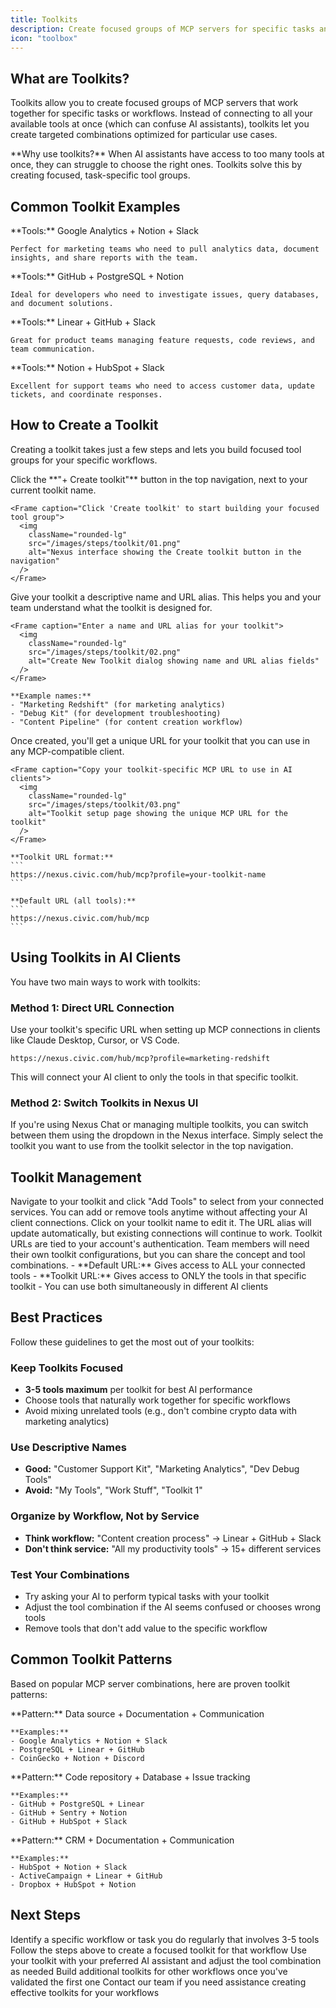 ```yaml
---
title: Toolkits
description: Create focused groups of MCP servers for specific tasks and workflows
icon: "toolbox"
---
```


## What are Toolkits?

Toolkits allow you to create focused groups of MCP servers that work together for specific tasks or workflows. Instead of connecting to all your available tools at once (which can confuse AI assistants), toolkits let you create targeted combinations optimized for particular use cases.

<Note>
**Why use toolkits?** When AI assistants have access to too many tools at once, they can struggle to choose the right ones. Toolkits solve this by creating focused, task-specific tool groups.
</Note>

## Common Toolkit Examples

<CardGroup cols={2}>
  <Card title="Marketing Analytics" icon="chart-bar">
    **Tools:** Google Analytics + Notion + Slack
    
    Perfect for marketing teams who need to pull analytics data, document insights, and share reports with the team.
  </Card>
  
  <Card title="Developer Debugging" icon="bug">
    **Tools:** GitHub + PostgreSQL + Notion
    
    Ideal for developers who need to investigate issues, query databases, and document solutions.
  </Card>
  
  <Card title="Content Creation" icon="pen-to-square">
    **Tools:** Linear + GitHub + Slack
    
    Great for product teams managing feature requests, code reviews, and team communication.
  </Card>
  
  <Card title="Customer Support" icon="headset">
    **Tools:** Notion + HubSpot + Slack
    
    Excellent for support teams who need to access customer data, update tickets, and coordinate responses.
  </Card>
</CardGroup>

## How to Create a Toolkit

Creating a toolkit takes just a few steps and lets you build focused tool groups for your specific workflows.

<Steps>
  <Step title="Create New Toolkit">
    Click the **"+ Create toolkit"** button in the top navigation, next to your current toolkit name.
    
    <Frame caption="Click 'Create toolkit' to start building your focused tool group">
      <img
        className="rounded-lg"
        src="/images/steps/toolkit/01.png"
        alt="Nexus interface showing the Create toolkit button in the navigation"
      />
    </Frame>
  </Step>
  
  <Step title="Name Your Toolkit">
    Give your toolkit a descriptive name and URL alias. This helps you and your team understand what the toolkit is designed for.
    
    <Frame caption="Enter a name and URL alias for your toolkit">
      <img
        className="rounded-lg"
        src="/images/steps/toolkit/02.png"
        alt="Create New Toolkit dialog showing name and URL alias fields"
      />
    </Frame>
    
    **Example names:**
    - "Marketing Redshift" (for marketing analytics)
    - "Debug Kit" (for development troubleshooting)  
    - "Content Pipeline" (for content creation workflow)
  </Step>
  
  <Step title="Copy Your Toolkit URL">
    Once created, you'll get a unique URL for your toolkit that you can use in any MCP-compatible client.
    
    <Frame caption="Copy your toolkit-specific MCP URL to use in AI clients">
      <img
        className="rounded-lg"
        src="/images/steps/toolkit/03.png"
        alt="Toolkit setup page showing the unique MCP URL for the toolkit"
      />
    </Frame>
    
    **Toolkit URL format:**
    ```
    https://nexus.civic.com/hub/mcp?profile=your-toolkit-name
    ```
    
    **Default URL (all tools):**
    ```
    https://nexus.civic.com/hub/mcp
    ```
  </Step>
</Steps>

## Using Toolkits in AI Clients

You have two main ways to work with toolkits:

### Method 1: Direct URL Connection

Use your toolkit's specific URL when setting up MCP connections in clients like Claude Desktop, Cursor, or VS Code.

```
https://nexus.civic.com/hub/mcp?profile=marketing-redshift
```

This will connect your AI client to only the tools in that specific toolkit.

### Method 2: Switch Toolkits in Nexus UI

If you're using Nexus Chat or managing multiple toolkits, you can switch between them using the dropdown in the Nexus interface. Simply select the toolkit you want to use from the toolkit selector in the top navigation.

## Toolkit Management

<AccordionGroup>
  <Accordion title="Adding Tools to a Toolkit">
    Navigate to your toolkit and click "Add Tools" to select from your connected services. You can add or remove tools anytime without affecting your AI client connections.
  </Accordion>
  
  <Accordion title="Editing Toolkit Names">
    Click on your toolkit name to edit it. The URL alias will update automatically, but existing connections will continue to work.
  </Accordion>
  
  <Accordion title="Sharing Toolkits">
    Toolkit URLs are tied to your account's authentication. Team members will need their own toolkit configurations, but you can share the concept and tool combinations.
  </Accordion>
  
  <Accordion title="Default vs Toolkit URLs">
    - **Default URL:** Gives access to ALL your connected tools
    - **Toolkit URL:** Gives access to ONLY the tools in that specific toolkit
    - You can use both simultaneously in different AI clients
  </Accordion>
</AccordionGroup>

## Best Practices

<Tip>
Follow these guidelines to get the most out of your toolkits:
</Tip>

### Keep Toolkits Focused
- **3-5 tools maximum** per toolkit for best AI performance
- Choose tools that naturally work together for specific workflows
- Avoid mixing unrelated tools (e.g., don't combine crypto data with marketing analytics)

### Use Descriptive Names
- **Good:** "Customer Support Kit", "Marketing Analytics", "Dev Debug Tools"
- **Avoid:** "My Tools", "Work Stuff", "Toolkit 1"

### Organize by Workflow, Not by Service
- **Think workflow:** "Content creation process" → Linear + GitHub + Slack
- **Don't think service:** "All my productivity tools" → 15+ different services

### Test Your Combinations
- Try asking your AI to perform typical tasks with your toolkit
- Adjust the tool combination if the AI seems confused or chooses wrong tools
- Remove tools that don't add value to the specific workflow

## Common Toolkit Patterns

Based on popular MCP server combinations, here are proven toolkit patterns:

<CardGroup cols={1}>
  <Card title="Analytics & Reporting" icon="chart-line">
    **Pattern:** Data source + Documentation + Communication
    
    **Examples:**
    - Google Analytics + Notion + Slack
    - PostgreSQL + Linear + GitHub
    - CoinGecko + Notion + Discord
  </Card>
  
  <Card title="Development Workflow" icon="code">
    **Pattern:** Code repository + Database + Issue tracking
    
    **Examples:**
    - GitHub + PostgreSQL + Linear
    - GitHub + Sentry + Notion
    - GitHub + HubSpot + Slack
  </Card>
  
  <Card title="Customer Operations" icon="users">
    **Pattern:** CRM + Documentation + Communication
    
    **Examples:**
    - HubSpot + Notion + Slack
    - ActiveCampaign + Linear + GitHub
    - Dropbox + HubSpot + Notion
  </Card>
</CardGroup>

## Next Steps

<Steps>
  <Step title="Plan Your Toolkit">
    Identify a specific workflow or task you do regularly that involves 3-5 tools
  </Step>
  
  <Step title="Create Your First Toolkit">
    Follow the steps above to create a focused toolkit for that workflow
  </Step>
  
  <Step title="Test and Refine">
    Use your toolkit with your preferred AI assistant and adjust the tool combination as needed
  </Step>
  
  <Step title="Create More Toolkits">
    Build additional toolkits for other workflows once you've validated the first one
  </Step>
</Steps>

<Card title="Need Help?" icon="message-circle" href="https://civickey.typeform.com/to/uVH7CWJ5">
  Contact our team if you need assistance creating effective toolkits for your workflows
</Card>
